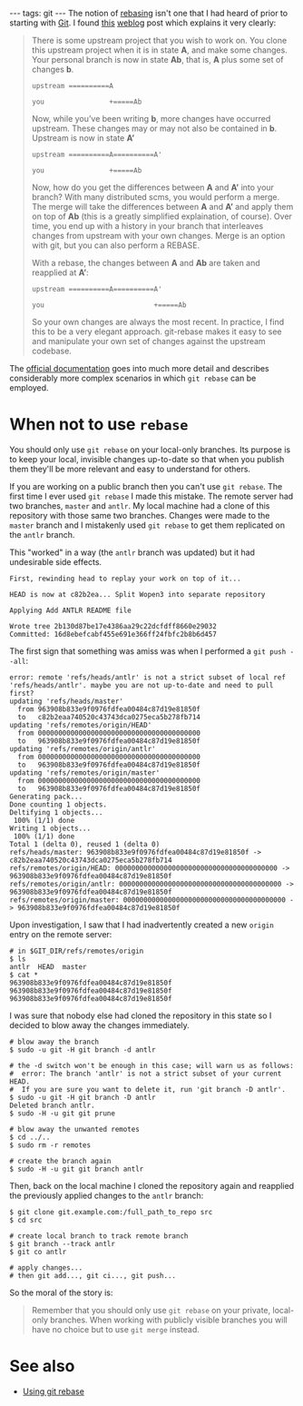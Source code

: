 ---
tags: git
---
The notion of [[rebasing]] isn't one that I had heard of prior to starting with [[Git]]. I found [http://jbowes.dangerouslyinc.com/2007/01/26/git-rebase-keeping-your-branches-current/ this] [[weblog]] post which explains it very clearly:

<blockquote>There is some upstream project that you wish to work on. You clone this upstream project when it is in state '''A''', and make some changes. Your personal branch is now in state '''Ab''', that is, '''A''' plus some set of changes '''b'''.

<pre>upstream ==========A

you                +=====Ab</pre>

Now, while you’ve been writing '''b''', more changes have occurred upstream. These changes may or may not also be contained in '''b'''. Upstream is now in state '''A’'''

<pre>upstream ==========A==========A'

you                +=====Ab</pre>

Now, how do you get the differences between '''A''' and '''A’''' into your branch? With many distributed scms, you would perform a merge. The merge will take the differences between '''A''' and '''A’''' and apply them on top of '''Ab''' (this is a greatly simplified explaination, of course). Over time, you end up with a history in your branch that interleaves changes from upstream with your own changes. Merge is an option with git, but you can also perform a REBASE.

With a rebase, the changes between '''A''' and '''Ab''' are taken and reapplied at '''A’''':

<pre>upstream ==========A==========A'

you                           +=====Ab</pre>

So your own changes are always the most recent. In practice, I find this to be a very elegant approach. git-rebase makes it easy to see and manipulate your own set of changes against the upstream codebase.</blockquote>

The [http://www.kernel.org/pub/software/scm/git/docs/git-rebase.html official documentation] goes into much more detail and describes considerably more complex scenarios in which <tt>git rebase</tt> can be employed.

= When not to use <tt>rebase</tt> =

You should only use <tt>git rebase</tt> on your local-only branches. Its purpose is to keep your local, invisible changes up-to-date so that when you publish them they'll be more relevant and easy to understand for others.

If you are working on a public branch then you can't use <tt>git rebase</tt>. The first time I ever used <tt>git rebase</tt> I made this mistake. The remote server had two branches, <tt>master</tt> and <tt>antlr</tt>. My local machine had a clone of this repository with those same two branches. Changes were made to the <tt>master</tt> branch and I mistakenly used <tt>git rebase</tt> to get them replicated on the <tt>antlr</tt> branch.

This "worked" in a way (the <tt>antlr</tt> branch was updated) but it had undesirable side effects.

<pre>First, rewinding head to replay your work on top of it...

HEAD is now at c82b2ea... Split Wopen3 into separate repository

Applying Add ANTLR README file

Wrote tree 2b130d87be17e4386aa29c22dcfdff8660e29032
Committed: 16d8ebefcabf455e691e366ff24fbfc2b8b6d457</pre>

The first sign that something was amiss was when I performed a <tt>git push --all</tt>:

<pre>error: remote 'refs/heads/antlr' is not a strict subset of local ref 'refs/heads/antlr'. maybe you are not up-to-date and need to pull first?
updating 'refs/heads/master'
  from 963908b833e9f0976fdfea00484c87d19e81850f
  to   c82b2eaa740520c43743dca0275eca5b278fb714
updating 'refs/remotes/origin/HEAD'
  from 0000000000000000000000000000000000000000
  to   963908b833e9f0976fdfea00484c87d19e81850f
updating 'refs/remotes/origin/antlr'
  from 0000000000000000000000000000000000000000
  to   963908b833e9f0976fdfea00484c87d19e81850f
updating 'refs/remotes/origin/master'
  from 0000000000000000000000000000000000000000
  to   963908b833e9f0976fdfea00484c87d19e81850f
Generating pack...
Done counting 1 objects.
Deltifying 1 objects...
 100% (1/1) done
Writing 1 objects...
 100% (1/1) done
Total 1 (delta 0), reused 1 (delta 0)
refs/heads/master: 963908b833e9f0976fdfea00484c87d19e81850f -> c82b2eaa740520c43743dca0275eca5b278fb714
refs/remotes/origin/HEAD: 0000000000000000000000000000000000000000 -> 963908b833e9f0976fdfea00484c87d19e81850f
refs/remotes/origin/antlr: 0000000000000000000000000000000000000000 -> 963908b833e9f0976fdfea00484c87d19e81850f
refs/remotes/origin/master: 0000000000000000000000000000000000000000 -> 963908b833e9f0976fdfea00484c87d19e81850f</pre>

Upon investigation, I saw that I had inadvertently created a new <tt>origin</tt> entry on the remote server:

<pre># in $GIT_DIR/refs/remotes/origin
$ ls
antlr  HEAD  master
$ cat *
963908b833e9f0976fdfea00484c87d19e81850f
963908b833e9f0976fdfea00484c87d19e81850f
963908b833e9f0976fdfea00484c87d19e81850f</pre>

I was sure that nobody else had cloned the repository in this state so I decided to blow away the changes immediately.

<pre># blow away the branch
$ sudo -u git -H git branch -d antlr

# the -d switch won't be enough in this case; will warn us as follows:
#  error: The branch 'antlr' is not a strict subset of your current HEAD.
#  If you are sure you want to delete it, run 'git branch -D antlr'.
$ sudo -u git -H git branch -D antlr
Deleted branch antlr.
$ sudo -H -u git git prune

# blow away the unwanted remotes
$ cd ../..
$ sudo rm -r remotes

# create the branch again
$ sudo -H -u git git branch antlr</pre>

Then, back on the local machine I cloned the repository again and reapplied the previously applied changes to the <tt>antlr</tt> branch:

<pre>$ git clone git.example.com:/full_path_to_repo src
$ cd src

# create local branch to track remote branch
$ git branch --track antlr
$ git co antlr

# apply changes...
# then git add..., git ci..., git push...</pre>

So the moral of the story is:

<blockquote>Remember that you should only use <tt>git rebase</tt> on your private, local-only branches. When working with publicly visible branches you will have no choice but to use <tt>git merge</tt> instead.</blockquote>

= See also =

* [[Using git rebase]]
